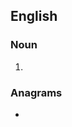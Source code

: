 {{also|Friers}}
==English==

===Noun===
{{head|en|noun form}}

# {{plural of|frier|lang=en}}

===Anagrams===
* {{anagrams|en|a=efirrs|Ferris|firers}}